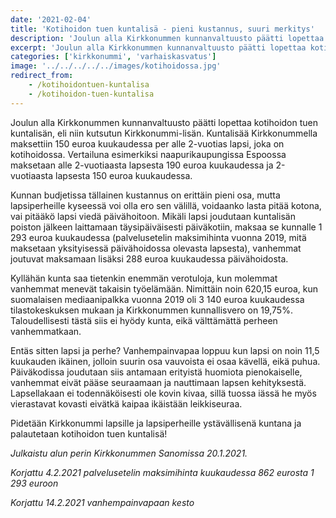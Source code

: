 ```yaml
---
date: '2021-02-04'
title: 'Kotihoidon tuen kuntalisä - pieni kustannus, suuri merkitys'
description: 'Joulun alla Kirkkonummen kunnanvaltuusto päätti lopettaa kotihoidon tuen kuntalisän, eli niin kutsutun Kirkkonummi-lisän. Kuntalisää Kirkkonummella maksettiin 150 euroa kuukaudessa per alle 2-vuotias lapsi, joka on kotihoidossa.'
excerpt: 'Joulun alla Kirkkonummen kunnanvaltuusto päätti lopettaa kotihoidon tuen kuntalisän, eli niin kutsutun Kirkkonummi-lisän. Kuntalisää Kirkkonummella maksettiin 150 euroa kuukaudessa per alle 2-vuotias lapsi, joka on kotihoidossa.'
categories: ['kirkkonummi', 'varhaiskasvatus']
image: '../../../../../images/kotihoidossa.jpg'
redirect_from:
    - /kotihoidontuen-kuntalisa
    - /kotihoidon-tuen-kuntalisa
---
```



Joulun alla Kirkkonummen kunnanvaltuusto päätti <ExternalLink href="https://www.kirkkonummi.fi/kotihoidon-tuen-kuntalisa-182019-alkaen">lopettaa</ExternalLink> kotihoidon tuen kuntalisän, eli niin kutsutun Kirkkonummi-lisän. Kuntalisää Kirkkonummella maksettiin 150 euroa kuukaudessa per alle 2-vuotias lapsi, joka on kotihoidossa. Vertailuna esimerkiksi naapurikaupungissa Espoossa maksetaan <ExternalLink href="https://www.espoo.fi/fi-FI/Kasvatus_ja_opetus/Varhaiskasvatus/Kotona_hoitaminen/Kotihoidon_tuki">alle 2-vuotiaasta lapsesta 190 euroa kuukaudessa ja 2-vuotiaasta lapsesta 150 euroa kuukaudessa</ExternalLink>.

Kunnan budjetissa tällainen kustannus on erittäin pieni osa, mutta lapsiperheille kyseessä voi olla ero sen välillä, voidaanko lasta pitää kotona, vai pitääkö lapsi viedä päivähoitoon. Mikäli lapsi joudutaan kuntalisän poiston jälkeen laittamaan täysipäiväisesti päiväkotiin, maksaa se kunnalle <ExternalLink href="https://www.kirkkonummi.fi/library/files/5c923621c91058d1e40005b4/Kn_s__nt_kirja_svl__1.8.2019.pdf#page=9">1 293 euroa kuukaudessa</ExternalLink> (palvelusetelin maksimihinta vuonna 2019, mitä maksetaan yksityisessä päivähoidossa olevasta lapsesta), vanhemmat joutuvat maksamaan lisäksi 288 euroa kuukaudessa päivähoidosta.

Kyllähän kunta saa tietenkin enemmän verotuloja, kun molemmat vanhemmat menevät takaisin työelämään. Nimittäin noin 620,15 euroa, kun suomalaisen mediaanipalkka vuonna 2019 oli <ExternalLink href="https://www.tilastokeskus.fi/tup/suoluk/suoluk_palkat.html">3 140 euroa kuukaudessa</ExternalLink> tilastokeskuksen mukaan ja Kirkkonummen kunnallisvero on <ExternalLink href="https://www.kirkkonummi.fi/tietoa-taloudesta">19,75%</ExternalLink>. Taloudellisesti tästä siis ei hyödy kunta, eikä välttämättä perheen vanhemmatkaan.

Entäs sitten lapsi ja perhe? Vanhempainvapaa loppuu kun lapsi on <ExternalLink href="https://www.kela.fi/vanhempainraha">noin 11,5 kuukauden ikäinen</ExternalLink>, jolloin suurin osa vauvoista <ExternalLink href="https://www.mll.fi/vanhemmille/lapsen-kasvu-ja-kehitys/0-1-v/vauvan-liikunnallinen-kehitys/">ei osaa kävellä</ExternalLink>, eikä <ExternalLink href="https://www.mll.fi/vanhemmille/lapsen-kasvu-ja-kehitys/0-1-v/vauvan-sosiaalinen-kehitys/">puhua</ExternalLink>. Päiväkodissa joudutaan siis antamaan erityistä huomiota pienokaiselle, vanhemmat eivät pääse seuraamaan ja nauttimaan lapsen kehityksestä. Lapsellakaan ei todennäköisesti ole kovin kivaa, sillä tuossa iässä he myös vierastavat kovasti eivätkä kaipaa ikäistään leikkiseuraa.

Pidetään Kirkkonummi lapsille ja lapsiperheille ystävällisenä kuntana ja palautetaan kotihoidon tuen kuntalisä!

_Julkaistu alun perin Kirkkonummen Sanomissa 20.1.2021._

_Korjattu 4.2.2021 palvelusetelin maksimihinta kuukaudessa 862 eurosta 1 293 euroon_

_Korjattu 14.2.2021 vanhempainvapaan kesto_

